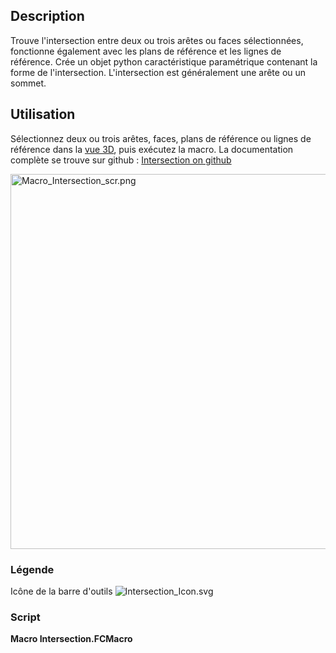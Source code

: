 <languages/>

{{Macro/fr
|Name=Macro Intersection
|Icon=Intersection_Icon.svg
|Description=Trouve l'intersection entre 2 ou 3 arêtes/faces sélectionnées.
|Author=TheMarkster
|Version=2024.10.17
|Date=2024-10-17
|FCVersion=0.19 ou plus
|Download=[https://wiki.freecadweb.org/images/e/e7/Intersection_Icon.svg Icône de la barre d'outils]
|Links=[https://github.com/mwganson/intersection Documentation complète sur Github]
}}

== Description ==

Trouve l'intersection entre deux ou trois arêtes ou faces sélectionnées, fonctionne également avec les plans de référence et les lignes de référence. Crée un objet python caractéristique paramétrique contenant la forme de l'intersection. L'intersection est généralement une arête ou un sommet.

<span id="Usage"></span>
== Utilisation ==

Sélectionnez deux ou trois arêtes, faces, plans de référence ou lignes de référence dans la [[3D_view/fr|vue 3D]], puis exécutez la macro. La documentation complète se trouve sur github : [https://github.com/mwganson/intersection Intersection on github]

[[File:Macro_Intersection_scr.png|600px]]
{{Caption|Capture d'écran de la Macro Intersection}}

<span id="Legend"></span>
=== Légende ===


{{Codeextralink|https://gist.github.com/mwganson/acf6d419ee0d3b5636ea82221846d758/raw/dff80f8b50d83312e936104f6b062b88279add64/Intersection.py|Intersection.py}}


Icône de la barre d'outils
[[Image:Intersection_Icon.svg]]

=== Script ===

'''Macro Intersection.FCMacro'''

{{CodeDownload|https://gist.github.com/mwganson/acf6d419ee0d3b5636ea82221846d758|Intersection.py}}